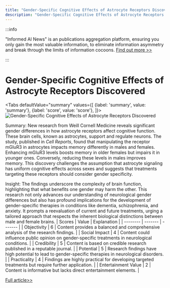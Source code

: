 ```yaml
---
title: "Gender-Specific Cognitive Effects of Astrocyte Receptors Discovered"
description: "Gender-Specific Cognitive Effects of Astrocyte Receptors Discovered"
---
```



:::info

"Informed AI News" is an publications aggregation platform, ensuring you only gain the most valuable information, to eliminate information asymmetry and break through the limits of information cocoons.  [Find out more >>](/)

:::

# Gender-Specific Cognitive Effects of Astrocyte Receptors Discovered


<Tabs
	defaultValue="summary"
	values={[
	{label: 'summary', value: 'summary'},
	{label: 'score', value: 'score'},
]}>
<TabItem value="summary">
<img
  src="https://image.informedainews.com/2024/06/Hea-3BR-1718077515-0.jpg"
  alt="Gender-Specific Cognitive Effects of Astrocyte Receptors Discovered"
/>



Summary:
New research from Weill Cornell Medicine reveals significant gender differences in how astrocyte receptors affect cognitive function. These brain cells, known as astrocytes, support and regulate neurons. The study, published in *Cell Reports*, found that manipulating the receptor mGluR3 in astrocytes impacts memory differently in males and females. Enhancing mGluR3 levels boosts memory in older females but impairs it in younger ones. Conversely, reducing these levels in males improves memory. This discovery challenges the assumption that astrocyte signaling has uniform cognitive effects across sexes and suggests that treatments targeting these receptors should consider gender specificity.

Insight:
The findings underscore the complexity of brain function, highlighting that what benefits one gender may harm the other. This research not only advances our understanding of neurological gender differences but also has profound implications for the development of gender-specific therapies in conditions like dementia, schizophrenia, and anxiety. It prompts a reevaluation of current and future treatments, urging a tailored approach that respects the inherent biological distinctions between male and female brains.
</TabItem>
<TabItem value="score">
	| Scores     | Value   | Explanation |
	| -------- | ------- | ------- |
	| Objectivity  | 6    | Content provides a balanced and comprehensive analysis of the research findings.    |
	| Social Impact | 4     | Content could influence public opinion on gender-specific treatments in neurological conditions.    |
	| Credibility    | 5    | Content is based on credible research published in a reputable journal.    |
	| Potential    | 5    | Research findings have high potential to lead to gender-specific therapies in neurological disorders.    |
	| Practicality    | 4    | Findings are highly practical for developing targeted treatments but require further application.    |
	| Entertainment Value    | 2    | Content is informative but lacks direct entertainment elements.    |
</TabItem>
</Tabs>

[Full article>>](https://www.cnbeta.com.tw/articles/science/1434210.htm)
